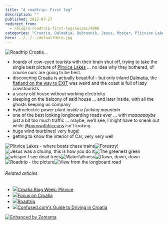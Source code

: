```yaml
---
title: "A roadtrip: First leg"
description: ""
published: 2012-07-27
redirect_from:
  - /blog/a-roadtrip-first-leg/swizec/4906
categories: "Croatia, Dalmatia, Dubrovnik, Jesus, Mostar, Plitvice Lakes National Park, Roadtrip, Travel + Events"
hero: ../../../defaultHero.jpg
---
```


![Roadtrip Croatia](http://swizec.com/blog/wp-content/uploads/2012/07/photo-43-1024x764.jpg "Roadtrip Croatia")\_\_![]()![]()![]()![]()

- hoards of cow-eyed tourists with their brain shut off, trying to take the single best picture of [Plitvice Lakes](http://whc.unesco.org/en/list/98 "Plitvice Lakes National Park") ... no idea why they bothered, of course ours are going to be best.
- discovering [Croatia](<http://maps.google.com/maps?ll=45.8,16.0&spn=10.0,10.0&q=45.8,16.0 (Croatia)&t=h> "Croatia") is actually beautiful - but only inland [Dalmatia](http://en.wikipedia.org/wiki/Dalmatia "Dalmatia"), the [flatland on the way to EXIT](http://swizec.com/blog/geek-at-a-music-festival-day-1/swizec/4825 "Geek at a music festival: Day 1") was weird and the coast is full of lazy cowstourists
- a scary old house without working electricity
- sleeping on the balcony of said house ... and later inside, with all the ghosts keeping us company
- hydroelectric power plant _inside a fucking mountain_
- one of the best looking longboarding roads ever ... with _maaaaaaybe_ just a bit too much traffic ... maybe, we'll see, I might have to sneak out while [@ponywithhiccups](http://twitter.com/ponywithhiccups) isn't looking
- huge wind tourbines! very huge!
- getting to know the interior of Car, very very well

![Plitvice Lakes - where boats chase trains](http://swizec.com/blog/wp-content/uploads/2012/07/IMG_20120726_183936.jpeg "Plitvice Lakes - where boats chase trains")![Forestry!](http://swizec.com/blog/wp-content/uploads/2012/07/IMG_1452-768x1024.jpg "Forestry!")![Jesus was a chump, this is how you do it](http://swizec.com/blog/wp-content/uploads/2012/07/IMG_1438-768x1024.jpg "Jesus was a chump, this is how you do it")![The greenest green](http://swizec.com/blog/wp-content/uploads/2012/07/photo-13-e1343393002368.jpeg?1d5d3d "The greenest green")![*whisper* I see dead trees](http://swizec.com/blog/wp-content/uploads/2012/07/photo-23-1024x764.jpg "*whisper* I see dead trees")![Waterfalliness](http://swizec.com/blog/wp-content/uploads/2012/07/IMG_1559-768x1024.jpg "Waterfalliness")![Down, down, down](http://swizec.com/blog/wp-content/uploads/2012/07/IMG_1565-1024x768.jpg "Down, down, down")![Roadtrip - the picture](http://swizec.com/blog/wp-content/uploads/2012/07/IMG_1646-1024x768.jpg "Roadtrip - the picture")![View from the longboard road](http://swizec.com/blog/wp-content/uploads/2012/07/photo-52-1024x764.jpg "View from the longboard road")

###### Related articles

- [![](http://i.zemanta.com/94797801_80_80.jpg)](http://theegotripper.com/2012/06/17/croatia-blog-week-plitvice/)[Croatia Blog Week: Plitvice](http://theegotripper.com/2012/06/17/croatia-blog-week-plitvice/)
- [![](http://i.zemanta.com/94912564_80_80.jpg)](http://travelnotes.wordpress.com/2012/06/18/focus-on-croatia/)[Focus on Croatia](http://travelnotes.wordpress.com/2012/06/18/focus-on-croatia/)
- [![](http://i.zemanta.com/93119465_80_80.jpg)](http://girlonamissionblog.wordpress.com/2012/06/03/roadtrip/)[Roadtrip](http://girlonamissionblog.wordpress.com/2012/06/03/roadtrip/)
- [![](http://i.zemanta.com/noimg_21_80_80.jpg)](http://www.confused.com/guides/motoring/car-insurance/confused-com-s-guide-to-driving-in-croatia-2442555746)[Confused.com's Guide to Driving in Croatia](http://www.confused.com/guides/motoring/car-insurance/confused-com-s-guide-to-driving-in-croatia-2442555746)

[![Enhanced by Zemanta](http://img.zemanta.com/zemified_e.png?x-id=6cc1b74a-b1ec-40fc-b87b-ab5aaaa08830)](http://www.zemanta.com/?px "Enhanced by Zemanta")
